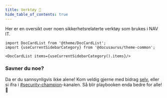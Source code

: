 ```yaml
---
title: Verktøy 🧰
hide_table_of_contents: true
---
```


Her er en oversikt over noen sikkerhetsrelaterte verktøy som brukes i NAV IT.

```mdx-code-block
import DocCardList from '@theme/DocCardList';
import {useCurrentSidebarCategory} from '@docusaurus/theme-common';

<DocCardList items={useCurrentSidebarCategory().items}/>
```

### Savner du noe?

Da er du sannsynligvis ikke alene! Kom veldig gjerne med bidrag [selv](https://github.com/navikt/security-playbook),
eller si ifra i [#security-champion](https://nav-it.slack.com/archives/CN8N938K1)-kanalen.
Så blir playbooken enda bedre for alle! 🥰
